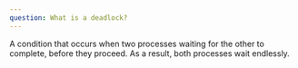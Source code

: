 ```yaml
---
question: What is a deadlock?
---
```


A condition that occurs when two processes waiting for the other to complete,
before they proceed. As a result, both processes wait endlessly.
